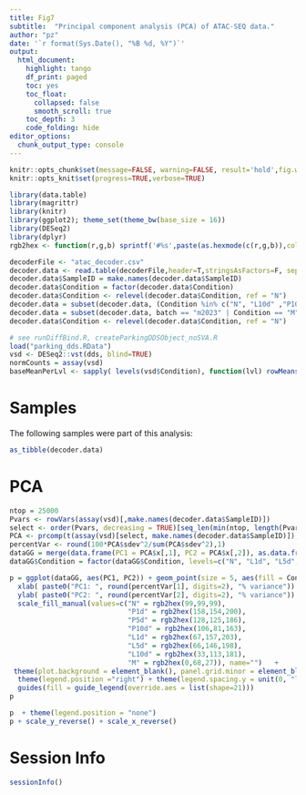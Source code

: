 ```yaml
---
title: Fig7
subtitle:  "Principal component analysis (PCA) of ATAC-SEQ data."
author: "pz"
date: '`r format(Sys.Date(), "%B %d, %Y")`'
output:
  html_document:
    highlight: tango
    df_print: paged
    toc: yes
    toc_float:
      collapsed: false
      smooth_scroll: true
    toc_depth: 3
    code_folding: hide
editor_options:
  chunk_output_type: console
---
```



```r
knitr::opts_chunk$set(message=FALSE, warning=FALSE, result='hold',fig.width=10,tidy=TRUE, cache=FALSE)
knitr::opts_knit$set(progress=TRUE,verbose=TRUE)
```

```r
library(data.table)
library(magrittr)
library(knitr)
library(ggplot2); theme_set(theme_bw(base_size = 16))
library(DESeq2)
library(dplyr)
rgb2hex <- function(r,g,b) sprintf('#%s',paste(as.hexmode(c(r,g,b)),collapse = ''))
```



```r
decoderFile <- "atac_decoder.csv"
decoder.data <- read.table(decoderFile,header=T,stringsAsFactors=F, sep=",")
decoder.data$SampleID = make.names(decoder.data$SampleID)
decoder.data$Condition = factor(decoder.data$Condition)
decoder.data$Condition <- relevel(decoder.data$Condition, ref = "N")
decoder.data = subset(decoder.data, (Condition %in% c("N", "L10d" ,"P10d","L1d", "P1d", "L5d", "P5d", "M")))
decoder.data = subset(decoder.data, batch == "m2023" | Condition == "M")
decoder.data$Condition <- relevel(decoder.data$Condition, ref = "N")
```


```r
# see runDiffBind.R, createParkingDDSObject_noSVA.R
load("parking_dds.RData")
vsd <- DESeq2::vst(dds, blind=TRUE)
normCounts = assay(vsd)
baseMeanPerLvl <- sapply( levels(vsd$Condition), function(lvl) rowMeans( assay(vsd)[,vsd$Condition == lvl, drop=F]))
```

# Samples

The following samples were part of this analysis:

```r
as_tibble(decoder.data)
```

# PCA


```r
ntop = 25000
Pvars <- rowVars(assay(vsd)[,make.names(decoder.data$SampleID)])
select <- order(Pvars, decreasing = TRUE)[seq_len(min(ntop, length(Pvars)))]
PCA <- prcomp(t(assay(vsd)[select, make.names(decoder.data$SampleID)]), scale = F)
percentVar <- round(100*PCA$sdev^2/sum(PCA$sdev^2),1)
dataGG = merge(data.frame(PC1 = PCA$x[,1], PC2 = PCA$x[,2]), as.data.frame(colData(vsd)), by="row.names")
dataGG$Condition = factor(dataGG$Condition, levels=c("N", "L1d", "L5d", "L10d", "P1d", "P5d", "P10d", "M"))

p = ggplot(dataGG, aes(PC1, PC2)) + geom_point(size = 5, aes(fill = Condition, shape=batch), show.legend = T) + theme_bw(base_size =18)   + scale_shape_manual(values=c(24, 21, 21), name="") +
  xlab( paste0("PC1: ", round(percentVar[1], digits=2), "% variance")) + 
  ylab( paste0("PC2: ", round(percentVar[2], digits=2), "% variance")) +  
  scale_fill_manual(values=c("N" = rgb2hex(99,99,99),
                             "P1d" = rgb2hex(158,154,200),
                             "P5d" = rgb2hex(128,125,186),
                             "P10d" = rgb2hex(106,81,163),
                             "L1d" = rgb2hex(67,157,203),
                             "L5d" = rgb2hex(66,146,198),
                             "L10d" = rgb2hex(33,113,181),
                             "M" = rgb2hex(0,68,27)), name="")   + 
 theme(plot.background = element_blank(), panel.grid.minor = element_blank(), panel.grid.major = element_blank()) +
  theme(legend.position ="right") + theme(legend.spacing.y = unit(0, "lines"),legend.margin = margin(0, 0, 0, 0)) + 
  guides(fill = guide_legend(override.aes = list(shape=21)))
p
```




```r
p  + theme(legend.position = "none")
p + scale_y_reverse() + scale_x_reverse()
```


# Session Info
```r
sessionInfo()
```